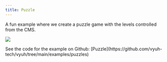 ```yaml
---
title: Puzzle
---
```



A fun example where we create a puzzle game with the levels controlled from the
CMS.

![](images/example-puzzle.png)

<Aside type={'tip'} title={'Read the Code'}>
  See the code for the example on Github:
  [Puzzle](https://github.com/vyuh-tech/vyuh/tree/main/examples/puzzles)
</Aside>
